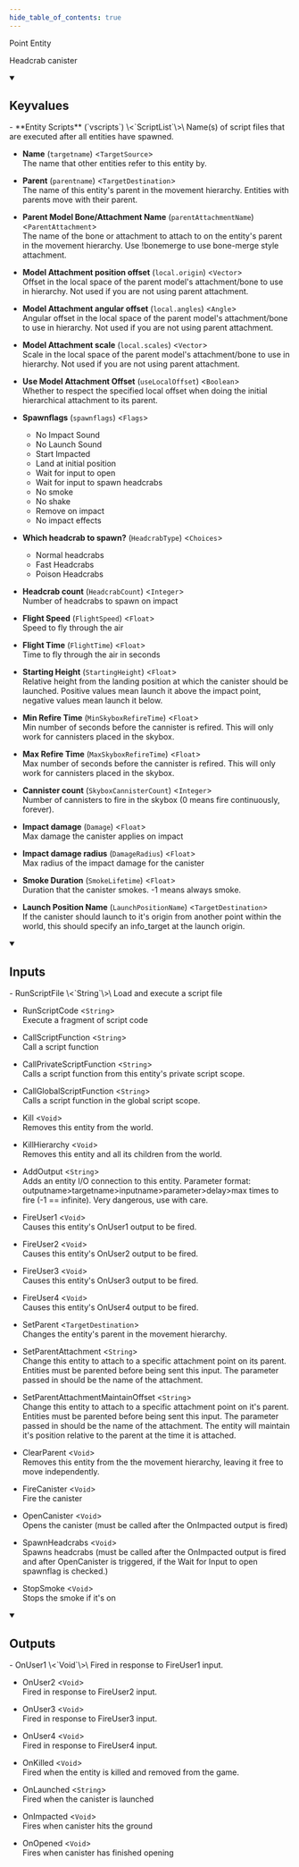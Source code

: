```yaml
---
hide_table_of_contents: true
---
```


<!---
!!!!!!
THIS PAGE IS AUTOGENERATED FROM GAME FGD DEFINITIONS!
DO NOT EDIT MANUALLY!
!!!!!!

In order to make edits, you can make an annotation file in /fgd_dump_overrides
-->


Point Entity

Headcrab canister

<details open>
<summary><h2>Keyvalues</h2></summary>
- **Entity Scripts** (`vscripts`) \<`ScriptList`\>\
Name(s) of script files that are executed after all entities have spawned.

- **Name** (`targetname`) \<`TargetSource`\>\
The name that other entities refer to this entity by.

- **Parent** (`parentname`) \<`TargetDestination`\>\
The name of this entity's parent in the movement hierarchy. Entities with parents move with their parent.

- **Parent Model Bone/Attachment Name** (`parentAttachmentName`) \<`ParentAttachment`\>\
The name of the bone or attachment to attach to on the entity's parent in the movement hierarchy. Use !bonemerge to use bone-merge style attachment.

- **Model Attachment position offset** (`local.origin`) \<`Vector`\>\
Offset in the local space of the parent model's attachment/bone to use in hierarchy. Not used if you are not using parent attachment.

- **Model Attachment angular offset** (`local.angles`) \<`Angle`\>\
Angular offset in the local space of the parent model's attachment/bone to use in hierarchy. Not used if you are not using parent attachment.

- **Model Attachment scale** (`local.scales`) \<`Vector`\>\
Scale in the local space of the parent model's attachment/bone to use in hierarchy. Not used if you are not using parent attachment.

- **Use Model Attachment Offset** (`useLocalOffset`) \<`Boolean`\>\
Whether to respect the specified local offset when doing the initial hierarchical attachment to its parent.

- **Spawnflags** (`spawnflags`) \<`Flags`\>
  - No Impact Sound 
  - No Launch Sound 
  - Start Impacted 
  - Land at initial position 
  - Wait for input to open 
  - Wait for input to spawn headcrabs 
  - No smoke 
  - No shake 
  - Remove on impact 
  - No impact effects 


- **Which headcrab to spawn?** (`HeadcrabType`) \<`Choices`\>
  - Normal headcrabs 
  - Fast Headcrabs 
  - Poison Headcrabs 


- **Headcrab count** (`HeadcrabCount`) \<`Integer`\>\
Number of headcrabs to spawn on impact

- **Flight Speed** (`FlightSpeed`) \<`Float`\>\
Speed to fly through the air

- **Flight Time** (`FlightTime`) \<`Float`\>\
Time to fly through the air in seconds

- **Starting Height** (`StartingHeight`) \<`Float`\>\
Relative height from the landing position at which the canister should be launched. Positive values mean launch it above the impact point, negative values mean launch it below.

- **Min Refire Time** (`MinSkyboxRefireTime`) \<`Float`\>\
Min number of seconds before the cannister is refired. This will only work for cannisters placed in the skybox.

- **Max Refire Time** (`MaxSkyboxRefireTime`) \<`Float`\>\
Max number of seconds before the cannister is refired. This will only work for cannisters placed in the skybox.

- **Cannister count** (`SkyboxCannisterCount`) \<`Integer`\>\
Number of cannisters to fire in the skybox (0 means fire continuously, forever).

- **Impact damage** (`Damage`) \<`Float`\>\
Max damage the canister applies on impact

- **Impact damage radius** (`DamageRadius`) \<`Float`\>\
Max radius of the impact damage for the canister

- **Smoke Duration** (`SmokeLifetime`) \<`Float`\>\
Duration that the canister smokes.  -1 means always smoke.

- **Launch Position Name** (`LaunchPositionName`) \<`TargetDestination`\>\
If the canister should launch to it's origin from another point within the world, this should specify an info_target at the launch origin.


 </details>
<details open>
<summary><h2>Inputs</h2></summary>
- RunScriptFile \<`String`\>\
Load and execute a script file

- RunScriptCode \<`String`\>\
Execute a fragment of script code

- CallScriptFunction \<`String`\>\
Call a script function

- CallPrivateScriptFunction \<`String`\>\
Calls a script function from this entity's private script scope.

- CallGlobalScriptFunction \<`String`\>\
Calls a script function in the global script scope.

- Kill \<`Void`\>\
Removes this entity from the world.

- KillHierarchy \<`Void`\>\
Removes this entity and all its children from the world.

- AddOutput \<`String`\>\
Adds an entity I/O connection to this entity. Parameter format: outputname&gt;targetname>inputname&gt;parameter&gt;delay&gt;max times to fire (-1 == infinite). Very dangerous, use with care.

- FireUser1 \<`Void`\>\
Causes this entity's OnUser1 output to be fired.

- FireUser2 \<`Void`\>\
Causes this entity's OnUser2 output to be fired.

- FireUser3 \<`Void`\>\
Causes this entity's OnUser3 output to be fired.

- FireUser4 \<`Void`\>\
Causes this entity's OnUser4 output to be fired.

- SetParent \<`TargetDestination`\>\
Changes the entity's parent in the movement hierarchy.

- SetParentAttachment \<`String`\>\
Change this entity to attach to a specific attachment point on its parent. Entities must be parented before being sent this input. The parameter passed in should be the name of the attachment.

- SetParentAttachmentMaintainOffset \<`String`\>\
Change this entity to attach to a specific attachment point on it's parent. Entities must be parented before being sent this input. The parameter passed in should be the name of the attachment. The entity will maintain it's position relative to the parent at the time it is attached.

- ClearParent \<`Void`\>\
Removes this entity from the the movement hierarchy, leaving it free to move independently.

- FireCanister \<`Void`\>\
Fire the canister

- OpenCanister \<`Void`\>\
Opens the canister (must be called after the OnImpacted output is fired)

- SpawnHeadcrabs \<`Void`\>\
Spawns headcrabs (must be called after the OnImpacted output is fired and after OpenCanister is triggered, if the Wait for Input to open spawnflag is checked.)

- StopSmoke \<`Void`\>\
Stops the smoke if it's on


 </details>
<details open>
<summary><h2>Outputs</h2></summary>
- OnUser1 \<`Void`\>\
Fired in response to FireUser1 input.

- OnUser2 \<`Void`\>\
Fired in response to FireUser2 input.

- OnUser3 \<`Void`\>\
Fired in response to FireUser3 input.

- OnUser4 \<`Void`\>\
Fired in response to FireUser4 input.

- OnKilled \<`Void`\>\
Fired when the entity is killed and removed from the game.

- OnLaunched \<`String`\>\
Fired when the canister is launched

- OnImpacted \<`Void`\>\
Fires when canister hits the ground

- OnOpened \<`Void`\>\
Fires when canister has finished opening


 </details>